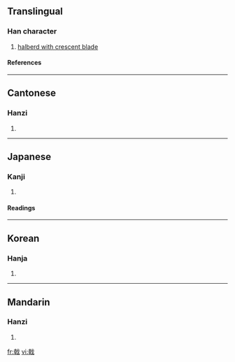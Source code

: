 ==Translingual==
===Han character===
{{Han char|rn=62|rad=戈|as=08|sn=12|four=4345<sub>0</sub>|canj=十十戈 (JJI)}}
# [[w:ji (halberd)|halberd with crescent blade]]
====References====
{{Han ref|kx=0413.090|dkj=11606|dj=0755.360|hdz=21407.070|uh=621F|ud=25119|bh=B475|bd=46197}}
----
==Cantonese==
===Hanzi===
{{yue-hanzi|jyut=|y=gik1}}
# {{defn|Cantonese}}
----
==Japanese==
===Kanji===
{{ja-kanji|grade=|rs=戈08}}
# {{defn|Japanese}} 
====Readings====
{{ja-readings|on=[[げき]] (geki)|kun=[[ほこ]] (hoko)}}
----
==Korean==
===Hanja===
{{ko-hanja|hangeul=극|eumhun=|rv=geuk|mr=kŭk|y=kuk}}
# {{defn|Korean}}
----
==Mandarin==
===Hanzi===
{{cmn-hanzi|pin=[[jǐ]] ([[ji3]])|wg=chi<sup>3</sup>}}
# {{defn|Mandarin}}

[[fr:戟]]
[[vi:戟]]